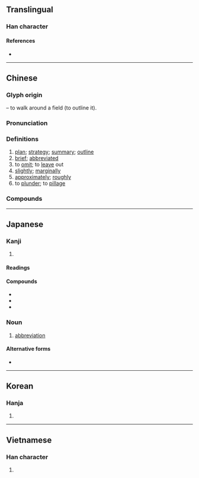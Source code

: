 {{also|畧}}
{{character info/new}}
==Translingual==

===Han character===
{{Han char|rn=102|rad=田|as=06|sn=11|four=67064|canj=WHER|ids=⿰田各}}

====References====
* {{Han ref|kx=0762.090|dkj=21839|dj=1172.080|hdz=42541.110|uh=7565|ud=30053|bh=B2A4|bd=45732}}

----

==Chinese==
{{zh-forms|alt=畧}}

===Glyph origin===
{{Han etym}}
{{Han compound|田|t1=field|各|ls=psc|c1=s|c2=p}} – to walk around a field (to outline it).

===Pronunciation===
{{zh-pron
|m=lüè
|c=loek6
|h=pfs=lio̍k
|md=liŏk
|mn=qz,tw,xm:lio̍k/twvk,zz:lia̍k/lio̍h
|mn_note=lio̍k/lia̍k - literary; lio̍h - vernacular
|w=5liaq
|mc=y
|oc=y
|cat=n,a,v,adv
}}

===Definitions===
{{zh-hanzi}}

# [[plan]]; [[strategy]]; [[summary]]; [[outline]]
# [[brief]]; [[abbreviated]]
# to [[omit]]; to [[leave]] out
# [[slightly]]; [[marginally]]
# [[approximately]]; [[roughly]]
# to [[plunder]]; to [[pillage]]

===Compounds===
{{zh-der|七略|三略|中略|事略|伽利略|侵略|侵略主義|儒略曆|六韜三略|兵略|劫略|勇略|卻略|商略|大戰略|大略|奧理略|奧略|安大略湖|宏材大略|封略|將略|崖略|幹略|廟略|建國方略|志略|忽略|戰略|戰略思想|戰略物資|戰略計畫|戰略轟炸|所見略同|才略|攻城略地|文經武略|文韜武略|方技略|方略|智略|核子戰略|概略|權略|略估|略勝一籌|略喻|略圖|略地|略地侵城|略地攻城|略微|略懂|略施小技|略施小計|略施薄懲|略有耳聞|略無參商|略略|略盡情誼|略知一二|略知皮毛|略綽|略見一斑|略誘|略語|略識之無|略賣|略跡原心|略跡原情|略遜一籌|略陳管見|略高一籌|疏謀少略|省略|省略號|策略|節略|節略版|簡略|籌略|粗略|紀略|約略|經略|缺略|脫略|膽略|艾儒略|艾略特|草略|蘇必略湖|虎略龍韜|要略|規略|計略|詳略|諸子略|謀略|豁略大度|豹略|軍事戰略|軍略|較略|輯略|過人才略|遠略|金匱要略|長算遠略|開國方略|闊略|雄才大略|雄材偉略|雄略|霸王略|霸略|韜略|韻略|領略|額我略曆|龍韜虎略}}

----

==Japanese==

===Kanji===
{{ja-kanji|grade=5|rs=田06}}

# {{defn|lang=ja|sort=田06}}

====Readings====
{{ja-readings
|goon=らく
|kanon=りゃく
|kun=おさ-める, はか-る, はかりごと-
|nanori=
}}

====Compounds====
* {{ja-r|侵略|しんりゃく}}
* {{ja-r|奪略|だつりゃく}}
* {{ja-r|略奪|りゃくだつ}}

===Noun===
{{ja-noun|りゃく}}

# [[abbreviation]]
#: {{ja-usex|以下'''略'''|いか'''りゃく'''|}}

====Alternative forms====
* {{l|ja|掠}}

----

==Korean==

===Hanja===
{{ko-hanja|hangeul=[[략]]>[[약]]|eumhun=|rv=ryak>yak|mr=ryak>yak|y=lyak>yak}}

# {{defn|lang=ko|sort=田06}}

----

==Vietnamese==

===Han character===
{{vi-hantu|[[lược]], [[trước]]|rs=田06}}

# {{defn|lang=vi|sort=田06}}